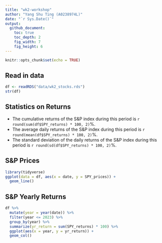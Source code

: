```yaml
---
title: "wk2-workshop"
author: "Yang Shu Ting (A0238974L)"
date: "`r Sys.Date()`"
output: 
  github_document:
    toc: true
    toc_depth: 2
    fig_width: 7
    fig_height: 6
---
```


```r
knitr::opts_chunk$set(echo = TRUE)
```

## Read in data

```r
df <- readRDS("data/wk2_stocks.rds")
str(df)
```

## Statistics on Returns

+ The cumulative returns of the S&P index during this period is `r round(sum(df$SPY_returns) * 100, 2)`%.
+ The average daily returns of the S&P index during this period is `r round(mean(df$SPY_returns) * 100, 2)`%.
+ The standard deviation of the daily returns of the S&P index during this period is `r round(sd(df$SPY_returns) * 100, 2)`%.

## S&P Prices

```r
library(tidyverse)
ggplot(data = df, aes(x = date, y = SPY_prices)) +
  geom_line()
```

## S&P Yearly Returns

```r
df %>%
  mutate(year = year(date)) %>%
  filter(year <= 2023) %>%
  group_by(year) %>%
  summarize(yr_return = sum(SPY_returns) * 100) %>%
  ggplot(aes(x = year, y = yr_return)) +
  geom_col()
```

